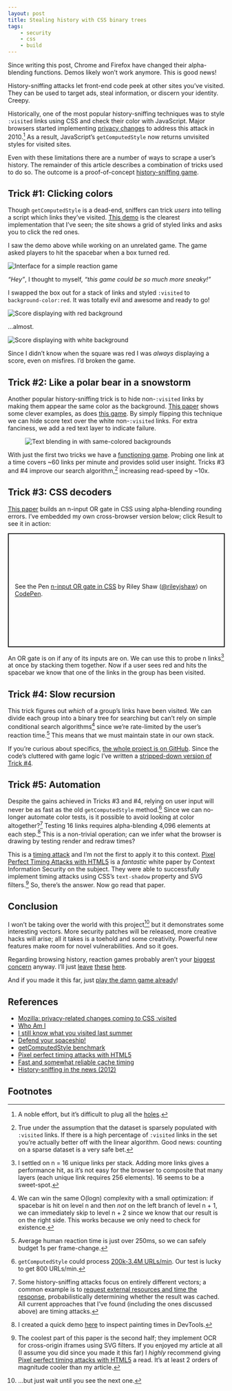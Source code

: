 ```yaml
---
layout: post
title: Stealing history with CSS binary trees
tags:
    - security
    - css
    - build
---
```



<BlogBanner type="update" date="2015-01-21">
	Since writing this post, Chrome and Firefox have changed their alpha-blending functions. Demos likely won’t work anymore. This is good news!
</BlogBanner>

History-sniffing attacks let front-end code peek at other sites you’ve visited. They can be used to target ads, steal information, or discern your identity. Creepy.

Historically, one of the most popular history-sniffing techniques was to style <code class="language-css">:visited</code> links using CSS and check their color with JavaScript. Major browsers started implementing [privacy changes][ff security] to address this attack in 2010.[^1] As a result, JavaScript’s <code class="language-javascript">getComputedStyle</code> now returns unvisited styles for visited sites.

Even with these limitations there are a number of ways to scrape a user’s history. The remainder of this article describes a combination of tricks used to do so. The outcome is a proof-of-concept [history-sniffing game][demo].

## Trick #1: Clicking colors

Though <code class="language-javascript">getComputedStyle</code> is a dead-end, sniffers can trick _users_ into telling a script which links they’ve visited. [This demo][who am i] is the clearest implementation that I’ve seen; the site shows a grid of styled links and asks you to click the red ones.

I saw the demo above while working on an unrelated game. The game asked players to hit the spacebar when a box turned red.

![Interface for a simple reaction game](../../../../../content/images/blog/reaction1.png)

_“Hey”_, I thought to myself, _“this game could be so much more sneaky!”_

I swapped the box out for a stack of links and styled <code class="language-css">:visited</code> to <code class="language-css">background-color:red</code>. It was totally evil and awesome and ready to go!

![Score displaying with red background](../../../../../content/images/blog/reaction2.png)

…almost.

![Score displaying with white background](../../../../../content/images/blog/reaction3.png)

Since I didn’t know when the square was red I was _always_ displaying a score, even on misfires. I’d broken the game.

## Trick #2: Like a polar bear in a snowstorm

Another popular history-sniffing trick is to hide non-<code class="language-css">:visited</code> links by making them appear the same color as the background. [This paper][i still know what you visited last summer] shows some clever examples, as does [this game][defend your spaceship!]. By simply flipping this technique we can hide score text over the white non-<code class="language-css">:visited</code> links. For extra fanciness, we add a red text layer to indicate failure.

<Figure caption="White and red text are appropriately hidden on their respective backgrounds">

![Text blending in with same-colored backgrounds](../../../../../content/images/blog/reaction4.png)

</Figure>

With just the first two tricks we have a [functioning game](/visited-vectors/reaction/linear.html). Probing one link at a time covers ~60 links per minute and provides solid user insight. Tricks #3 and #4 improve our search algorithm,[^2] increasing read-speed by ~10x.

## Trick #3: CSS decoders

[This paper](http://lcamtuf.coredump.cx/css_calc/) builds an n-input OR gate in CSS using alpha-blending rounding errors. I’ve embedded my own cross-browser version below; click Result to see it in action:

<p class="codepen" data-height="265" data-theme-id="5323" data-default-tab="css,result" data-user="rileyjshaw" data-slug-hash="CjiKf" style="height: 265px; box-sizing: border-box; display: flex; align-items: center; justify-content: center; border: 2px solid; margin: 1em 0; padding: 1em;" data-pen-title="n-input OR gate in CSS">
	<span>See the Pen <a href="https://codepen.io/rileyjshaw/pen/CjiKf">n-input OR gate in CSS</a> by Riley Shaw (<a href="https://codepen.io/rileyjshaw">@rileyjshaw</a>) on <a href="https://codepen.io">CodePen</a>.</span>
</p>
<script async src="https://static.codepen.io/assets/embed/ei.js"></script>

An OR gate is on if any of its inputs are on. We can use this to probe n links[^3] at once by stacking them together. Now if a user sees red and hits the spacebar we know that one of the links in the group has been visited.

## Trick #4: Slow recursion

This trick figures out _which_ of a group’s links have been visited. We can divide each group into a binary tree for searching but can’t rely on simple conditional search algorithms[^4] since we’re rate-limited by the user’s reaction time.[^5] This means that we must maintain state in our own stack.

If you’re curious about specifics, [the whole project is on GitHub](https://github.com/rileyjshaw/visited-vectors/). Since the code’s cluttered with game logic I’ve written a [stripped-down version of Trick #4](https://gist.github.com/rileyjshaw/02c5a8135dd3b1368918).

## Trick #5: Automation

Despite the gains achieved in Tricks #3 and #4, relying on user input will never be as fast as the old <code class="language-javascript">getComputedStyle</code> method.[^6] Since we can no-longer automate color tests, is it possible to avoid looking at color altogether?[^7] Testing 16 links requires alpha-blending 4,096 elements at each step.[^8] This is a non-trivial operation; can we infer what the browser is drawing by testing render and redraw times?

This is a [timing attack](http://carlos.bueno.org/2011/10/timing.html) and I’m not the first to apply it to this context. [Pixel Perfect Timing Attacks with HTML5][] is a _fantastic_ white paper by Context Information Security on the subject. They were able to successfully implement timing attacks using CSS’s <code class="language-css">text-shadow</code> property and SVG filters.[^9] So, there’s the answer. Now go read that paper.

## Conclusion

I won’t be taking over the world with this project[^10] but it demonstrates some interesting vectors. More security patches will be released, more creative hacks will arise; all it takes is a toehold and some creativity. Powerful new features make room for novel vulnerabilities. And so it goes.

Regarding browsing history, reaction games probably aren’t your [biggest concern](<http://en.wikipedia.org/wiki/Global_surveillance_disclosures_(2013%E2%80%93present)>) anyway. I’ll just [leave](https://www.eff.org/) [these](https://www.torproject.org/) [here](https://tails.boum.org/).

And if you made it this far, just [play the damn game already][demo]!

## References

-   [Mozilla: privacy-related changes coming to CSS :visited][ff security]
-   [Who Am I][]
-   [I still know what you visited last summer][]
-   [Defend your spaceship!]
-   [getComputedStyle benchmark][]
-   [Pixel perfect timing attacks with HTML5][]
-   [Fast and somewhat reliable cache timing][]
-   [History-sniffing in the news (2012)](http://arstechnica.com/security/2012/12/online-marketer-tapped-browser-flaw-to-see-if-visitors-were-pregnant/)

[ff security]: https://hacks.mozilla.org/2010/03/privacy-related-changes-coming-to-css-vistited/
[getcomputedstyle benchmark]: http://saizai.livejournal.com/960791.html
[who am i]: http://tinsnail.neocities.org/
[i still know what you visited last summer]: http://www.ieee-security.org/TC/SP2011/PAPERS/2011/paper010.pdf
[defend your spaceship!]: http://lcamtuf.blogspot.ca/2013/05/some-harmless-old-fashioned-fun-with-css.html
[fast and somewhat reliable cache timing]: http://seclists.org/fulldisclosure/2011/Dec/65
[pixel perfect timing attacks with html5]: http://www.contextis.com/documents/2/Browser_Timing_Attacks.pdf
[demo]: /visited-vectors/reaction/

## Footnotes

[^1]: A noble effort, but it’s difficult to plug all the [holes](http://arstechnica.com/security/2014/06/theyre-ba-ack-browser-sniffing-ghosts-return-to-haunt-chrome-ie-firefox/).
[^2]: True under the assumption that the dataset is sparsely populated with <code class="language-css">:visited</code> links. If there is a high percentage of <code class="language-css">:visited</code> links in the set you’re actually better off with the linear algorithm. Good news: counting on a sparse dataset is a very safe bet.
[^3]: I settled on n = 16 unique links per stack. Adding more links gives a performance hit, as it’s not easy for the browser to composite that many layers (each unique link requires 256 elements). 16 seems to be a sweet-spot.
[^4]: We can win the same O(logn) complexity with a small optimization: if spacebar is hit on level n and then _not_ on the left branch of level n + 1, we can immediately skip to level n + 2 since we know that our result is on the right side. This works because we only need to check for existence.
[^5]: Average human reaction time is just over 250ms, so we can safely budget 1s per frame-change.
[^6]: <code class="language-javascript">getComputedStyle</code> could process [200k-3.4M URLs/min][getcomputedstyle benchmark]. Our test is lucky to get 800 URLs/min.
[^7]: Some history-sniffing attacks focus on entirely different vectors; a common example is to [request external resources and time the response][fast and somewhat reliable cache timing], probabilistically determining whether the result was cached. All current approaches that I’ve found (including the ones discussed above) are timing attacks.
[^8]: I created a quick demo [here](https://gist.github.com/rileyjshaw/abc13bd2d456669c7d5c) to inspect painting times in DevTools.
[^9]: The coolest part of this paper is the second half; they implement OCR for cross-origin iframes using SVG filters. If you enjoyed my article at all (I assume you did since you made it this far) I _highly_ recommend giving [Pixel perfect timing attacks with HTML5][] a read. It’s at least 2 orders of magnitude cooler than my article.
[^10]: …but just wait until you see the next one.
